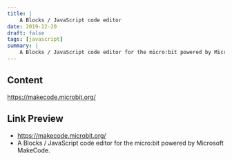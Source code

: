 ```yaml
---
title: |
    A Blocks / JavaScript code editor
date: 2019-12-20
draft: false
tags: [javascript]
summary: |
    A Blocks / JavaScript code editor for the micro:bit powered by Microsoft MakeCode.
---
```


## Content

https://makecode.microbit.org/

## Link Preview

- https://makecode.microbit.org/
- A Blocks / JavaScript code editor for the micro:bit powered by Microsoft MakeCode.
